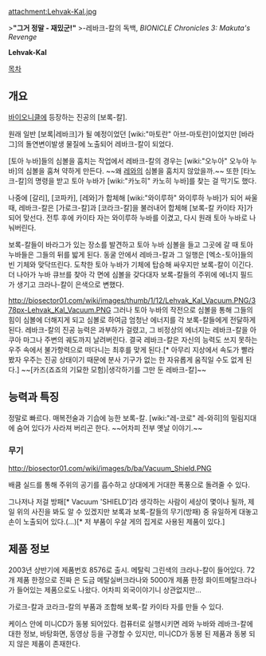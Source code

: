 attachment:Lehvak-Kal.jpg

>'''"그거 정말 - 재밌군!"'''
>-레바크-칼의 독백, ''BIONICLE Chronicles 3: Makuta's Revenge''

'''Lehvak-Kal'''

[[목차]]
== 개요 ==
[[바이오니클]]에 등장하는 진공의 [보록-칼].

원래 일반 [보록|레바크]가 될 예정이었던 [wiki:"마토란" 아브-마토란]이었지만 [바라그]의 돌연변이발생 물질에 노출되어 레바크-칼이 되었다.

[토아 누바]들의 심볼을 훔치는 작업에서 레바크-칼의 경우는 [wiki:"오누아" 오누아 누바]의 심볼을 훔쳐 약하게 만든다. ~~왜 [[레와]]의 심볼을 훔치지 않았을까.~~ 또한 [타노크-칼]의 명령을 받고 토아 누바가 [wiki:"카노히" 카노히 누바]를 찾는 걸 막기도 했다.

나중에 [갈리], [코파카], [레와]가 합체해 [wiki:"와이루하" 와이루하 누바]가 되어 싸울 때, 레바크-칼은 [가로크-칼]과 [코라크-칼]을 불러내어 합체해 [보록-칼 카이타 자]가 되어 맞선다. 전투 후에 카이타 자는 와이루하 누바를 이겼고, 다시 원래 토아 누바로 나눠버린다.

보록-칼들이 바라그가 있는 장소를 발견하고 토아 누바 심볼을 들고 그곳에 갈 때 토아 누바들은 그들의 뒤를 밟게 된다. 동굴 안에서 레바크-칼과 그 일행은 [엑소-토아]들의 빈 기체와 맞닥뜨린다. 도착한 토아 누바가 기체에 탑승해 싸우지만 보록-칼이 이긴다. 더 나아가 누바 큐브를 찾아 각 면에 심볼을 갖다대자 보록-칼들의 주위에 에너지 필드가 생기고 크라나-칼이 은색으로 변했다.

http://biosector01.com/wiki/images/thumb/1/12/Lehvak_Kal_Vacuum.PNG/378px-Lehvak_Kal_Vacuum.PNG
그러나 토아 누바의 작전으로 심볼을 통해 그들의 힘이 심볼에 더해지게 되고 심볼로 하여금 엄청난 에너지를 각 보록-칼들에게 전달하게 된다. 레바크-칼의 진공 능력은 과부하가 걸렸고, 그 비정상의 에너지는 레바크-칼을 아쿠아 마그나 주변의 궤도까지 날려버린다. 결국 레바크-칼은 자신의 능력도 쓰지 못하는 우주 속에서 불가항력으로 떠다니는 최후를 맞게 된다.[* 아무리 지상에서 속도가 빨라봤자 우주는 진공 상태이기 때문에 분사 기구가 없는 한 자유롭게 움직일 수도 없게 된다.] ~~[카즈(죠죠의 기묘한 모험)|생각하기를 그만 둔 레바크-칼]~~

== 능력과 특징 ==
정말로 빠르다. 매복전술과 기습에 능한 보록-칼. [wiki:"레-코로" 레-와히]의 밀림지대에 숨어 있다가 사라져 버리곤 한다. ~~어차피 전부 옛날 이야기.~~

=== 무기 ===
http://biosector01.com/wiki/images/b/ba/Vacuum_Shield.PNG

배큠 실드를 통해 주위의 공기를 흡수하고 상대에게 거대한 폭풍으로 돌려줄 수 있다.

그나저나 저걸 방패[* Vacuum 'SHIELD']라 생각하는 사람이 세상이 몇이나 될까, 제일 위의 사진을 봐도 알 수 있겠지만 보록과 보록-칼들의 무기(방패) 중 유일하게 대놓고 손이 노출되어 있다.(...)[* 저 부품이 우살 게의 집게로 사용된 제품이 있다.]

== 제품 정보 ==
2003년 상반기에 제품번호 8576로 출시. 메탈릭 그린색의 크라나-칼이 들어있다. 72개 제품 한정으로 진짜 은 도금 메탈실버크라나와 5000개 제품 한정 화이트메탈크라나가 들어있는 제품으로도 나왔다. 어차피 외국이야기니 상관없지만...

가로크-칼과 코라크-칼의 부품과 조합해 보록-칼 카이타 자를 만들 수 있다.

케이스 안에 미니CD가 동봉 되어있다. 컴퓨터로 실행시키면 레와 누바와 레바크-칼에 대한 정보, 바탕화면, 동영상 등을 구경할 수 있지만, 미니CD가 동봉 된 제품과 동봉 되지 않은 제품이 존재한다.
